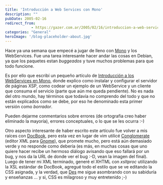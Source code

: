 ```yaml
---
title: 'Introducción a Web Services con Mono'
description: ""
pubDate: 2005-02-16
redirect_from: 
            - https://gazer.com.ar/2005/02/16/introduccion-a-web-services-con-mono/
categories: "General"
heroImage: '/blog-placeholder-about.jpg'
---
```

Hace ya una semana que empecé a jugar de lleno con [Mono](http://www.mono-project.com/) y los WebServices. Fue una tarea interesante hacer andar las cosas en Debian, ya que los paquetes estan _buggeados_ y tuve muchos problemas para que todo funcione.

Es por ello que escribí un pequeño artículo de [Introducción a los WebServices en Mono](https://gazer.com.ar/docs/WebServices/Introduccion.html), donde explico como instalar y configurar el servidor de páginas XSP, como codear un ejemplo de un WebService y un cliente que consuma el servicio (parte que aún me queda pendiente). No es nada del otro mundo, hay términos que todavía no comprendo del todo y que no están explicados como se debe, por eso he denominado esta primer versión como _borrador_.

Pueden dejarme conmentarios sobre errores (de ortografia creo haber eliminado la mayoría), errores conceptuales, o lo que se les ocurra :-)

Otro aspecto interesante de haber escrito este artículo fue volver a mis raíces con [DocBook](http://www.docbook.org), pero esta vez en lugar de vim utilicé [Conglomerate](http://www.conglomerate.org/intro.html) (editor XML para [Gnome](http://www.gnomr.org)), que promete mucho, pero está aún demasiado verde y no responde como debería (es más, en muchas cosas que uno quiere hacer recibe un hermoso diálogo avisando que eso fallará por un bug, y nos da la URL de donde ver el bug :-D, vean la imagen del final). Luego de tener mi XML terminado, generé el XHTML con _xsltproc_ utilizando la XSL estándar de DocBook, agregué todo el estilo que se ve editando la CSS asignada, y la verdad, que [Des](http://damianv.com.ar/cgi-bin/blosxom) me sigue asombrando con su sabiduría y enseñanzas ... y si, CSS es milagroso y muy entretenido ;-)
